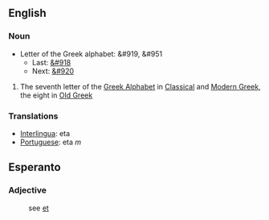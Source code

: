==English==

===Noun===

*Letter of the Greek alphabet: &#919, &#951
**Last: [[zeta|&#918]]
**Next: [[theta|&#920]]

#The seventh letter of the [[en:Greek Alphabet|Greek Alphabet]] in [[en:Classical Greek|Classical]] and [[en:Modern Greek|Modern Greek]], the eight in [[en:Old Greek|Old Greek]]

===Translations===
*[[Interlingua]]: eta
*[[Portuguese]]: eta ''m''


==Esperanto==

===Adjective===
:see [[et]]